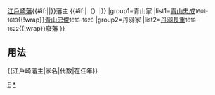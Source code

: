 {{Navbox
|name=江戶崎藩主
|title={{#if:{{{1|}}}|{{{1|}}}|}}[[江戶崎藩]]{{#if:{{{2|}}}|{{{2|}}}|}}藩主 {{#if:{{{3|}}}|（{{{3|}}}）|}}
|group1=青山家
|list1={{nowrap begin}}[[青山忠成]]<small>1601-1613</small>{{!wrap}}[[青山忠俊]]<small>1613-1620</small>{{nowrap end}}
|group2=丹羽家
|list2={{nowrap begin}}[[丹羽長重]]<small>1619-1622</small>{{!wrap}}廢藩{{nowrap end}}
}}<noinclude>

== 用法 ==
<nowiki>{{江戶崎藩主|家名|代數|在任年}}</nowiki>
[[Category:歷代藩主模板|E]]
[[Category:江戶崎藩主|*]]
</noinclude>